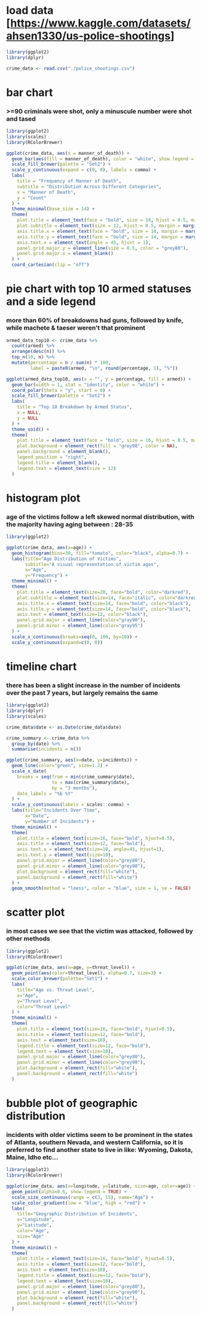 # load data [<https://www.kaggle.com/datasets/ahsen1330/us-police-shootings>]

```r
library(ggplot2)
library(dplyr)

crime_data <- read.csv("./police_shootings.csv")
```

# bar chart

### \>=90 criminals were shot, only a minuscule number were shot and tased

```r
library(ggplot2)
library(scales)
library(RColorBrewer)

ggplot(crime_data, aes(x = manner_of_death)) +
  geom_bar(aes(fill = manner_of_death), color = "white", show.legend = FALSE, width = 0.7) +
  scale_fill_brewer(palette = "Set2") +
  scale_y_continuous(expand = c(0, 0), labels = comma) +
  labs(
    title = "Frequency of Manner of Death",
    subtitle = "Distribution Across Different Categories",
    x = "Manner of Death",
    y = "Count"
  ) +
  theme_minimal(base_size = 14) +
  theme(
    plot.title = element_text(face = "bold", size = 18, hjust = 0.5, margin = margin(10, 0, 10, 0)),
    plot.subtitle = element_text(size = 12, hjust = 0.5, margin = margin(5, 0, 10, 0)),
    axis.title.x = element_text(face = "bold", size = 14, margin = margin(10, 0, 10, 0)),
    axis.title.y = element_text(face = "bold", size = 14, margin = margin(0, 10, 0, 10)),
    axis.text.x = element_text(angle = 45, hjust = 1),
    panel.grid.major.y = element_line(size = 0.5, color = "grey80"),
    panel.grid.major.x = element_blank()
  ) +
  coord_cartesian(clip = "off")
```

# pie chart with top 10 armed statuses and a side legend

### more than 60% of breakdowns had guns, followed by knife, while machete & taeser weren't that prominent

```r
armed_data_top10 <- crime_data %>%
  count(armed) %>%
  arrange(desc(n)) %>%
  top_n(10, n) %>%
  mutate(percentage = n / sum(n) * 100,
         label = paste0(armed, "\n", round(percentage, 1), "%"))

ggplot(armed_data_top10, aes(x = "", y = percentage, fill = armed)) +
  geom_bar(width = 1, stat = "identity", color = "white") +
  coord_polar(theta = "y", start = 0) +
  scale_fill_brewer(palette = "Set2") +
  labs(
    title = "Top 10 Breakdown by Armed Status",
    x = NULL,
    y = NULL
  ) +
  theme_void() +
  theme(
    plot.title = element_text(face = "bold", size = 16, hjust = 0.5, margin = margin(10, 0, 10, 0)),
    plot.background = element_rect(fill = "grey98", color = NA),
    panel.background = element_blank(),
    legend.position = "right",
    legend.title = element_blank(),
    legend.text = element_text(size = 12)
  )
```

# histogram plot

### age of the victims follow a left skewed normal distribution, with the majority having aging between : 28-35

```r
library(ggplot2)

ggplot(crime_data, aes(x=age)) +
  geom_histogram(bins=30, fill="tomato", color="black", alpha=0.7) +
  labs(title="Age Distribution of Victims",
       subtitle="A visual representation of victim ages",
       x="Age",
       y="Frequency") +
  theme_minimal() +
  theme(
    plot.title = element_text(size=20, face="bold", color="darkred"),
    plot.subtitle = element_text(size=14, face="italic", color="darkred"),
    axis.title.x = element_text(size=14, face="bold", color="black"),
    axis.title.y = element_text(size=14, face="bold", color="black"),
    axis.text = element_text(size=12, color="black"),
    panel.grid.major = element_line(color="gray90"),
    panel.grid.minor = element_line(color="gray95")
  ) +
  scale_x_continuous(breaks=seq(0, 100, by=10)) +
  scale_y_continuous(expand=c(0, 0))
```

# timeline chart

### there has been a slight increase in the number of incidents over the past 7 years, but largely remains the same

```r
library(ggplot2)
library(dplyr)
library(scales)

crime_data$date <- as.Date(crime_data$date)

crime_summary <- crime_data %>%
  group_by(date) %>%
  summarise(incidents = n())

ggplot(crime_summary, aes(x=date, y=incidents)) +
  geom_line(color="green", size=1.2) +
  scale_x_date(
    breaks = seq(from = min(crime_summary$date), 
                 to = max(crime_summary$date), 
                 by = "3 months"),
    date_labels = "%b %Y"
  ) +
  scale_y_continuous(labels = scales::comma) +
  labs(title="Incidents Over Time",
       x="Date",
       y="Number of Incidents") +
  theme_minimal() +
  theme(
    plot.title = element_text(size=16, face="bold", hjust=0.5),
    axis.title = element_text(size=12, face="bold"),
    axis.text.x = element_text(size=10, angle=45, hjust=1),
    axis.text.y = element_text(size=10),
    panel.grid.major = element_line(color="grey80"),
    panel.grid.minor = element_line(color="grey90"),
    plot.background = element_rect(fill="white"),
    panel.background = element_rect(fill="white")
  ) +
  geom_smooth(method = "loess", color = "blue", size = 1, se = FALSE)
```

# scatter plot

### in most cases we see that the victim was attacked, followed by other methods

```r
library(ggplot2)
library(RColorBrewer)

ggplot(crime_data, aes(x=age, y=threat_level)) +
  geom_point(aes(color=threat_level), alpha=0.7, size=3) +
  scale_color_brewer(palette="Set1") +
  labs(
    title="Age vs. Threat Level",
    x="Age",
    y="Threat Level",
    color="Threat Level"
  ) +
  theme_minimal() +
  theme(
    plot.title = element_text(size=16, face="bold", hjust=0.5),
    axis.title = element_text(size=12, face="bold"),
    axis.text = element_text(size=10),
    legend.title = element_text(size=12, face="bold"),
    legend.text = element_text(size=10),
    panel.grid.major = element_line(color="grey80"),
    panel.grid.minor = element_line(color="grey90"),
    plot.background = element_rect(fill="white"),
    panel.background = element_rect(fill="white")
  )

```

# bubble plot of geographic distribution

### incidents with older victims seem to be prominent in the states of Atlanta, southern Nevada, and western California, so it is preferred to find another state to live in like: Wyoming, Dakota, Maine, Idho etc...

```r
library(ggplot2)
library(RColorBrewer)

ggplot(crime_data, aes(x=longitude, y=latitude, size=age, color=age)) +
  geom_point(alpha=0.6, show.legend = TRUE) +
  scale_size_continuous(range = c(3, 15), name="Age") +
  scale_color_gradient(low = "blue", high = "red") +
  labs(
    title="Geographic Distribution of Incidents",
    x="Longitude",
    y="Latitude",
    color="Age",
    size="Age"
  ) +
  theme_minimal() +
  theme(
    plot.title = element_text(size=16, face="bold", hjust=0.5), 
    axis.title = element_text(size=12, face="bold"), 
    axis.text = element_text(size=10), 
    legend.title = element_text(size=12, face="bold"), 
    legend.text = element_text(size=10), 
    panel.grid.major = element_line(color="grey80"), 
    panel.grid.minor = element_line(color="grey90"), 
    plot.background = element_rect(fill="white"), 
    panel.background = element_rect(fill="white")
  )
```
